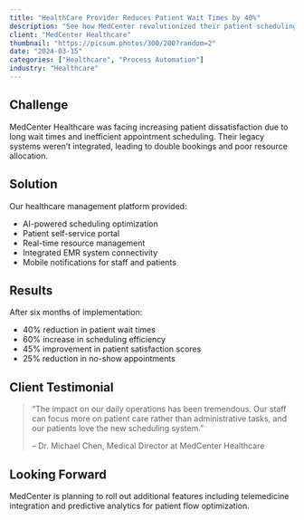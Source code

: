 ```yaml
---
title: "HealthCare Provider Reduces Patient Wait Times by 40%"
description: "See how MedCenter revolutionized their patient scheduling and care coordination using our healthcare management solution."
client: "MedCenter Healthcare"
thumbnail: "https://picsum.photos/300/200?random=2"
date: "2024-03-15"
categories: ["Healthcare", "Process Automation"]
industry: "Healthcare"
---
```


## Challenge

MedCenter Healthcare was facing increasing patient dissatisfaction due to long wait times and inefficient appointment scheduling. Their legacy systems weren't integrated, leading to double bookings and poor resource allocation.

## Solution

Our healthcare management platform provided:

- AI-powered scheduling optimization
- Patient self-service portal
- Real-time resource management
- Integrated EMR system connectivity
- Mobile notifications for staff and patients

## Results

After six months of implementation:

- 40% reduction in patient wait times
- 60% increase in scheduling efficiency
- 45% improvement in patient satisfaction scores
- 25% reduction in no-show appointments

## Client Testimonial

> "The impact on our daily operations has been tremendous. Our staff can focus more on patient care rather than administrative tasks, and our patients love the new scheduling system."
>
> -- Dr. Michael Chen, Medical Director at MedCenter Healthcare

## Looking Forward

MedCenter is planning to roll out additional features including telemedicine integration and predictive analytics for patient flow optimization. 